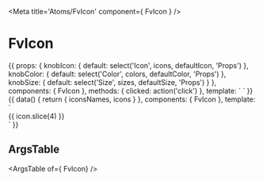 
<Meta title='Atoms/FvIcon' component={ FvIcon } />

# FvIcon

<Canvas>
<Story name='Common'>{{
  props: {
    knobIcon: {
      default: select('Icon', icons, defaultIcon, 'Props')
    },
    knobColor: {
      default: select('Color', colors, defaultColor, 'Props')
    },
    knobSize: {
      default: select('Size', sizes, defaultSize, 'Props')
    }
  },
  components: { FvIcon },
  methods: {
    clicked: action('click')
  },
  template: `<FvIcon
    :icon="knobIcon"
    :color="knobColor"
    :size="knobSize"
    @icon:clicked="clicked"
  >
  </FvIcon>`
}}</Story>
</Canvas>

<Canvas>
<Story name='Available icons'> {{
  data() {
    return {
      iconsNames,
      icons
    }
  },
  components: { FvIcon },
  template: `
  <div
    :style="{
      display: 'flex',
      flexWrap: 'wrap'
    }"
  >
    <div
      v-for="icon in icons"
      :key="icon"
      :style="{
        display: 'flex',
        flexDirection: 'column',
        alignItems: 'center',
        margin: '.5rem',
        flex: '0 0 50px',
        height: '120px',
        font: '300 12px Raleway'
      }"
    >
      <FvIcon
        :icon="icon"
        :style="{margin: '0 0 8px 0'}"
      />
      <div>
        <span
          :style="{
            textOverflow: 'ellipsis',
            whiteSpace: 'nowrap',
            overflow: 'hidden',
            width: '70px',
            textAlign: 'center'
          }"
        >
          {{ icon.slice(4) }}
        </span>
      </div>
    </div>
  </div>`
}}</Story>
</Canvas>

## ArgsTable

<ArgsTable of={ FvIcon} />
